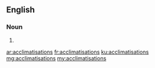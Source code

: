 ==English==

===Noun===
{{head|en|noun plural form}}

# {{plural of|acclimatisation|lang=en}}

[[ar:acclimatisations]]
[[fr:acclimatisations]]
[[ku:acclimatisations]]
[[mg:acclimatisations]]
[[my:acclimatisations]]